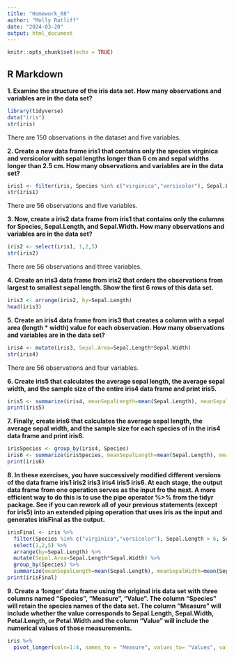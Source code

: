 ```yaml
---
title: "Homework_08"
author: "Molly Ratliff"
date: "2024-03-20"
output: html_document
---
```


```r
knitr::opts_chunk$set(echo = TRUE)
```

## R Markdown

**1. Examine the structure of the iris data set. How many observations and variables are in the data set?**
```r
library(tidyverse)
data("iris")
str(iris)
```
There are 150 observations in the dataset and five variables.

**2. Create a new data frame iris1 that contains only the species virginica and versicolor with sepal lengths longer than 6 cm and sepal widths longer than 2.5 cm. How many observations and variables are in the data set?**
```r
iris1 <- filter(iris, Species %in% c("virginica","versicolor"), Sepal.Length > 6, Sepal.Width > 2.5)
str(iris1)
```
There are 56 observations and five variables.

**3. Now, create a iris2 data frame from iris1 that contains only the columns for Species, Sepal.Length, and Sepal.Width. How many observations and variables are in the data set?**
```r
iris2 <- select(iris1, 1,2,5)
str(iris2)
```
There are 56 observations and three variables.

**4. Create an iris3 data frame from iris2 that orders the observations from largest to smallest sepal length. Show the first 6 rows of this data set.**
```r
iris3 <- arrange(iris2, by=Sepal.Length)
head(iris3)
```

**5. Create an iris4 data frame from iris3 that creates a column with a sepal area (length * width) value for each observation. How many observations and variables are in the data set?**
```r
iris4 <- mutate(iris3, Sepal.Area=Sepal.Length*Sepal.Width)
str(iris4)
```
There are 56 observations and four variables. 

**6. Create iris5 that calculates the average sepal length, the average sepal width, and the sample size of the entire iris4 data frame and print iris5.**
```r
iris5 <- summarize(iris4, meanSepalLength=mean(Sepal.Length), meanSepalWidth=mean(Sepal.Width), number=n())
print(iris5)
```

**7. Finally, create iris6 that calculates the average sepal length, the average sepal width, and the sample size for each species of in the iris4 data frame and print iris6.**
```r
irisSpecies <- group_by(iris4, Species)
iris6 <- summarize(irisSpecies, meanSepalLength=mean(Sepal.Length), meanSepalWidth=mean(Sepal.Width), number=n())
print(iris6)
```

**8. In these exercises, you have successively modified different versions of the data frame iris1 iris2 iris3 iris4 iris5 iris6. At each stage, the output data frame from one operation serves as the input fro the next. A more efficient way to do this is to use the pipe operator %>% from the tidyr package. See if you can rework all of your previous statements (except for iris5) into an extended piping operation that uses iris as the input and generates irisFinal as the output.**
```r
irisFinal <- iris %>%
  filter(Species %in% c("virginica","versicolor"), Sepal.Length > 6, Sepal.Width > 2.5) %>%
  select(1,2,5) %>%
  arrange(by=Sepal.Length) %>%
  mutate(Sepal.Area=Sepal.Length*Sepal.Width) %>%
  group_by(Species) %>%
  summarize(meanSepalLength=mean(Sepal.Length), meanSepalWidth=mean(Sepal.Width), number=n())
print(irisFinal) 
```

**9. Create a ‘longer’ data frame using the original iris data set with three columns named “Species”, “Measure”, “Value”. The column “Species” will retain the species names of the data set. The column “Measure” will include whether the value corresponds to Sepal.Length, Sepal.Width, Petal.Length, or Petal.Width and the column “Value” will include the numerical values of those measurements.**
```r
iris %>%
  pivot_longer(cols=1:4, names_to = "Measure", values_to= "Values", values_drop_na=T)
```


